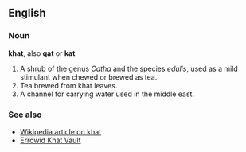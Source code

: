 ==English==

===Noun===
'''khat''', also '''qat''' or '''kat'''

# A [[shrub]] of the genus ''Catha'' and the species ''edulis'', used as a mild stimulant when chewed or brewed as tea.
# Tea brewed from khat leaves.
# A channel for carrying water used in the middle east.

===See also===
* [[Wikipedia:khat|Wikipedia article on khat]]
* [http://www.erowid.org/plants/khat/khat.shtml Errowid Khat Vault]